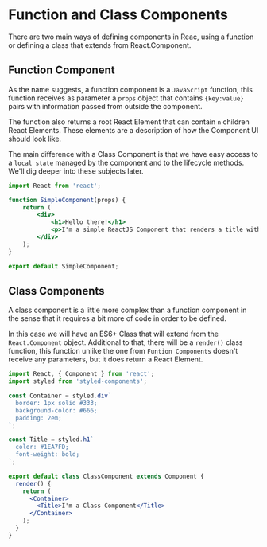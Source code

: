 

<Meta title="Contents/React Introduction/Function and Class Components" />

# Function and Class Components

There are two main ways of defining components in Reac, using a function or defining a class that extends from React.Component.

## Function Component

As the name suggests, a function component is a `JavaScript` function, this function receives as parameter a `props` object that
contains `{key:value}` pairs with information passed from outside the component. 

The function also returns a root React Element that can contain `n` children React Elements. These elements are a description of how the Component UI should look like.

The main difference with a Class Component is that we have easy access to a `local state` managed by the component and to the lifecycle methods. We'll dig deeper into these subjects later.

```jsx
import React from 'react';

function SimpleComponent(props) {
    return (
        <div>
            <h1>Hello there!</h1>
            <p>I'm a simple ReactJS Component that renders a title with a paragraph.</p>
        </div>
    );
}

export default SimpleComponent;
```


<Preview>
  <Story name="Functional Component">
    <SimpleComponent />
  </Story>
</Preview>


## Class Components

A class component is a little more complex than a function component in the sense that it requires a bit more of code in order to be defined.

In this case we will have an ES6+ Class that will extend from the `React.Component` object. Additional to that, there will be a `render()` class function, 
this function unlike the one from `Funtion Components` doesn't receive any parameters, but it does return a React Element.


```jsx
import React, { Component } from 'react';
import styled from 'styled-components';

const Container = styled.div`
  border: 1px solid #333;
  background-color: #666;
  padding: 2em;
`;

const Title = styled.h1`
  color: #1EA7FD;
  font-weight: bold;
`;

export default class ClassComponent extends Component {
  render() {
    return (
      <Container>
        <Title>I'm a Class Component</Title>
      </Container>
    );
  }
}
```

<Preview>
  <Story name="Class Component">
    <ClassComponent/>
  </Story>
</Preview>
